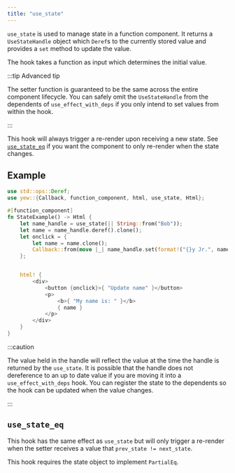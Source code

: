 ```yaml
---
title: "use_state"
---
```


`use_state` is used to manage state in a function component.
It returns a `UseStateHandle` object which `Deref`s to the currently stored value
and provides a `set` method to update the value.

The hook takes a function as input which determines the initial value.

:::tip Advanced tip

The setter function is guaranteed to be the same across the entire
component lifecycle. You can safely omit the `UseStateHandle` from the
dependents of `use_effect_with_deps` if you only intend to set
values from within the hook.

:::

This hook will always trigger a re-render upon receiving a new state. See
[`use_state_eq`](#use_state_eq) if you want the component to only
re-render when the state changes.

## Example

```rust
use std::ops::Deref;
use yew::{Callback, function_component, html, use_state, Html};

#[function_component]
fn StateExample() -> Html {
    let name_handle = use_state(|| String::from("Bob"));
    let name = name_handle.deref().clone();
    let onclick = {
        let name = name.clone();
        Callback::from(move |_| name_handle.set(format!("{}y Jr.", name)))
    };


    html! {
        <div>
            <button {onclick}>{ "Update name" }</button>
            <p>
                <b>{ "My name is: " }</b>
                { name }
            </p>
        </div>
    }
}
```

:::caution

The value held in the handle will reflect the value at the time the
handle is returned by the `use_state`. It is possible that the handle
does not dereference to an up to date value if you are moving it into a
`use_effect_with_deps` hook. You can register the
state to the dependents so the hook can be updated when the value changes.

:::

## `use_state_eq`

This hook has the same effect as `use_state` but will only trigger a
re-render when the setter receives a value that `prev_state != next_state`.

This hook requires the state object to implement `PartialEq`.

